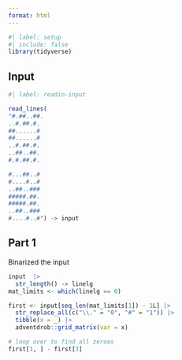 ```yaml
---
format: html
---
```


```r
#| label: setup
#| include: false
library(tidyverse)
```

## Input

```r
#| label: readin-input

read_lines(
"#.##..##.
..#.##.#.
##......#
##......#
..#.##.#.
..##..##.
#.#.##.#.

#...##..#
#....#..#
..##..###
#####.##.
#####.##.
..##..###
#....#..#") -> input
```

## Part 1

Binarized the input

```r
input  |> 
  str_length() -> linelg
mat_limits <- which(linelg == 0)

first <- input[seq_len(mat_limits[1]) - 1L] |> 
  str_replace_all(c("\\." = "0", "#" = "1")) |> 
  tibble(x = _) |> 
  adventdrob::grid_matrix(var = x)

# loop over to find all zeroes
first[1, ] - first[3]
```

